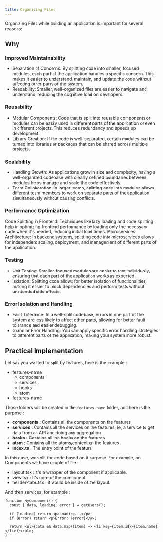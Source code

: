 ```yaml
---
title: Organizing Files
---
```


Organizing Files while building an application is important for several reasons:

## Why

### Improved Maintainability

- Separation of Concerns: By splitting code into smaller, focused modules, each part of the application handles a specific concern. This makes it easier to understand, maintain, and update the code without affecting other parts of the system.
- Readability: Smaller, well-organized files are easier to navigate and understand, reducing the cognitive load on developers.

### Reusability

- Modular Components: Code that is split into reusable components or modules can be easily used in different parts of the application or even in different projects. This reduces redundancy and speeds up development.
- Library Creation: If the code is well-separated, certain modules can be turned into libraries or packages that can be shared across multiple projects.

### Scalability

- Handling Growth: As applications grow in size and complexity, having a well-organized codebase with clearly defined boundaries between modules helps manage and scale the code effectively.
- Team Collaboration: In larger teams, splitting code into modules allows different team members to work on separate parts of the application simultaneously without causing conflicts.

### Performance Optimization

Code Splitting in Frontend: Techniques like lazy loading and code splitting help in optimizing frontend performance by loading only the necessary code when it's needed, reducing initial load times.
Microservices Architecture: In backend systems, splitting code into microservices allows for independent scaling, deployment, and management of different parts of the application.

### Testing

- Unit Testing: Smaller, focused modules are easier to test individually, ensuring that each part of the application works as expected.
- Isolation: Splitting code allows for better isolation of functionalities, making it easier to mock dependencies and perform tests without unintended side effects.

### Error Isolation and Handling

- Fault Tolerance: In a well-split codebase, errors in one part of the system are less likely to affect other parts, allowing for better fault tolerance and easier debugging.
- Granular Error Handling: You can apply specific error handling strategies to different parts of the application, making your system more robust.

## Practical Implementation

Let say you wanted to split by features, here is the example :

- features-name
  - components
  - services
  - hooks
  - atom
- features-name

Those folders will be created in the `features-name` folder, and here is the purpose :

- **components** : Contains all the components on the features
- **services** : Contains all the services on the features, Ie, a service to get data from an API and doing any aggregation
- **hooks** : Contains all the hooks on the features
- **atom** : Contains all the atoms/context on the features
- **index.ts** : The entry point of the feature

<FileTree>
  <FileTree.Folder name="components" defaultOpen>
    <FileTree.File name="layout.tsx" />
    <FileTree.File name="view.tsx" />
    <FileTree.File name="header-tabs.tsx" />
  </FileTree.Folder>
  <FileTree.Folder name="services" defaultOpen>
    <FileTree.File name="api.users.ts" />
    <FileTree.File name="api.posts.ts" />
    <FileTree.File name="getdata.ts" />
  </FileTree.Folder>
  <FileTree.Folder name="hooks" defaultOpen>
    <FileTree.File name="use-data.ts" />
  </FileTree.Folder>
  <FileTree.Folder name="atom" defaultOpen>
    <FileTree.File name="atom.data.ts" />
  </FileTree.Folder>
</FileTree>

In this case, we split the code based on it purpose. For example, on Components we have couple of file :

- layout.tsx : It's a wrapper of the component if applicable.
- view.tsx : It's core of the component
- header-tabs.tsx : it would be inside of the layout.

And then services, for example :

```tsx
function MyComponent() {
  const { data, loading, error } = getUsers();

  if (loading) return <p>Loading...</p>;
  if (error) return <p>Error: {error}</p>;

  return <ul>{data && data.map((item) => <li key={item.id}>{item.name}</li>)}</ul>;
}
```
